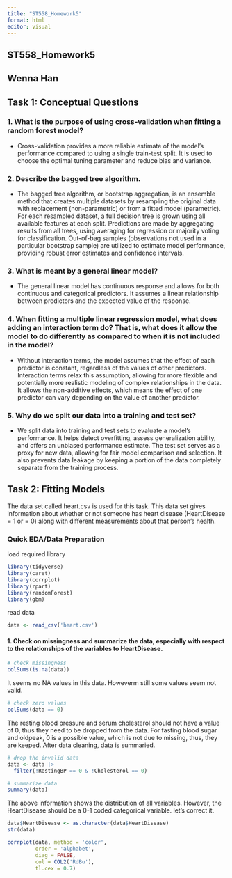 ```yaml
---
title: "ST558_Homework5"
format: html
editor: visual
---
```


## ST558_Homework5

## Wenna Han

## Task 1: Conceptual Questions

### 1. What is the purpose of using cross-validation when fitting a random forest model?

-   Cross-validation provides a more reliable estimate of the model's performance compared to using a single train-test split. It is used to choose the optimal tuning parameter and reduce bias and variance.

### 2. Describe the bagged tree algorithm.

-   The bagged tree algorithm, or bootstrap aggregation, is an ensemble method that creates multiple datasets by resampling the original data with replacement (non-parametric) or from a fitted model (parametric). For each resampled dataset, a full decision tree is grown using all available features at each split. Predictions are made by aggregating results from all trees, using averaging for regression or majority voting for classification. Out-of-bag samples (observations not used in a particular bootstrap sample) are utilized to estimate model performance, providing robust error estimates and confidence intervals.

### 3. What is meant by a general linear model?

-   The general linear model has continuous response and allows for both continuous and categorical predictors. It assumes a linear relationship between predictors and the expected value of the response.

### 4. When fitting a multiple linear regression model, what does adding an interaction term do? That is, what does it allow the model to do differently as compared to when it is not included in the model?

-   Without interaction terms, the model assumes that the effect of each predictor is constant, regardless of the values of other predictors. Interaction terms relax this assumption, allowing for more flexible and potentially more realistic modeling of complex relationships in the data. It allows the non-additive effects, which means the effect of one predictor can vary depending on the value of another predictor.

### 5. Why do we split our data into a training and test set?

-   We split data into training and test sets to evaluate a model's performance. It helps detect overfitting, assess generalization ability, and offers an unbiased performance estimate. The test set serves as a proxy for new data, allowing for fair model comparison and selection. It also prevents data leakage by keeping a portion of the data completely separate from the training process.

## Task 2: Fitting Models

The data set called heart.csv is used for this task. This data set gives information about whether or not someone has heart disease (HeartDisease = 1 or = 0) along with different measurements about that person’s health.

### Quick EDA/Data Preparation

load required library

```r
library(tidyverse)
library(caret)
library(corrplot)
library(rpart)
library(randomForest)
library(gbm)
```

read data

```r
data <- read_csv('heart.csv')
```

#### 1. Check on missingness and summarize the data, especially with respect to the relationships of the variables to HeartDisease.

```r
# check missingness
colSums(is.na(data))
```
It seems no NA values in this data. Howeverm still some values seem not valid. 

```r
# check zero values
colSums(data == 0)
```
The resting blood pressure and serum cholesterol should not have a value of 0, thus they need to be dropped from the data. For fasting blood sugar and oldpeak, 0 is a possible value, which is not due to missing, thus, they are keeped. After data cleaning, data is summaried. 

```r
# drop the invalid data
data <- data |>
  filter(!RestingBP == 0 & !Cholesterol == 0)

# summarize data
summary(data)
```
The above information shows the distribution of all variables. However, the HeartDisease should be a 0-1 coded categorical variable. let's correct it.
```r
data$HeartDisease <- as.character(data$HeartDisease)
str(data)
```

```r
corrplot(data, method = 'color',
         order = 'alphabet',
         diag = FALSE,
         col = COL2('RdBu'),
         tl.cex = 0.7)
```


